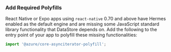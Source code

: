 ### Add Required Polyfills

React Native or Expo apps using `react-native` 0.70 and above have Hermes enabled as the default engine and are missing some JavaScript standard library functionality that DataStore depends on. Add the following to the entry point of your app to polyfill these missing functionalities:

```js
import '@azure/core-asynciterator-polyfill';
```
